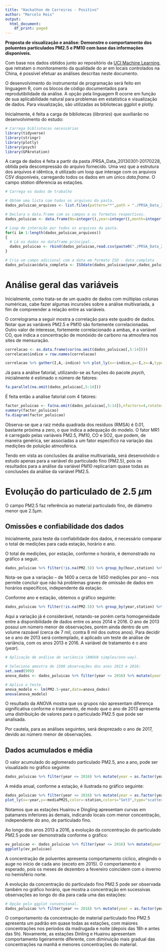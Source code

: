 ```yaml
---
title: "Hackathon de Carreiras - Positivo"
author: "Marcelo Reis"
output:
  html_document:
    df_print: paged
---
```


**Proposta de visualização e análise: Demonstre o comportamento dos poluentes particulados PM2.5 e PM10 com base das informações disponíveis.**

Com base nos dados obtidos junto ao repositório da [UCI Machine Learning](https://archive.ics.uci.edu/ml/datasets/Beijing+Multi-Site+Air-Quality+Data), que retratam o monitoramento da qualidade do ar em locais controlados na China, é possível efetuar as análises descritas neste documento.

O desenvolvimento do instrumental de programação será feito em linguagem R, com os blocos de código documentados para reprodutibilidade da análise. A opção pela linguagem R ocorre em função de sua aplicabilidade natural para problemas em estatística e visualização de dados. Para visualização, são utilizadas as bibliotecas ggplot e plotly.

Inicialmente, é feita a carga de bibliotecas (*libraries*) que auxiliarão no desenvolvimento do estudo:

```r
# Carrega bibliotecas necessárias
library(tidyverse)
library(stringr)
library(plotly)
library(psych)
library(GPArotation)
```

A carga de dados é feita a partir da pasta /PRSA_Data_20130301-20170228, obtida pela descompressão do arquivo fornecido. Uma vez que a estrutura dos arquivos é idêntica, é utilizado um loop que interage com os arquivos CSV disponíveis, carregando todos os dados em um único *data.frame*. O campo *station* diferencia as estações.

```r
# Carrega os dados de trabalho

# Obtém uma lista com todos os arquivos da pasta.
dados_poluicao_arquivos <- list.files(pattern="*",path = "./PRSA_Data_20130301-20170228/")

# Declara o data.frame com os campos e os formatos respectivos.
dados_poluicao <- data.frame(No=integer(),year=integer(),month=integer(),day=integer(),hour=integer(),PM2.5=numeric(),PM10=numeric(),SO2=numeric(),NO2=numeric(),CO=numeric(),O3=numeric(),TEMP=numeric(),PRES=numeric(),DEWP=numeric(),RAIN=numeric(),wd=character(),WSPM=numeric(),station=character())

# Loop de interação por todos os arquivos da pasta.
for(i in 1:length(dados_poluicao_arquivos))
{
  # Lê os dados no dataframe principal...
  dados_poluicao <- rbind(dados_poluicao,read.csv(paste0("./PRSA_Data_20130301-20170228/",dados_poluicao_arquivos[i])))  
}

# Cria um campo adicional com a data em formato ISO - data_completa
dados_poluicao$data_completa <- ISOdate(dados_poluicao$year,dados_poluicao$month,dados_poluicao$day,dados_poluicao$hour)
```

# Análise geral das variáveis

Inicialmente, como trata-se de um quadro de dados com múltiplas colunas numéricas, cabe fazer algumas incursões sobre a análise multivariada, a fim de compreender a relação entre as variáveis.

O correlograma a seguir mostra a correlação para este quadro de dados. Notar que as variáveis PM2.5 e PM10 são fortemente correlacionadas. Outro valor de interesse, fortemente correlacionado a ambas, é a variável CO, que indica a concentração de monóxido de carbono na atmosfera nos sites de mensuração.

```r
correlacao <- as.data.frame(cor(na.omit(dados_poluicao[,5:14]))) 
correlacao$indice = row.names(correlacao)

correlacao %>% gather(I,A,-indice) %>% plot_ly(x=~indice,y=~I,z=~A,type="heatmap",colors="Blues")
```

Já para a análise fatorial, utilizando-se as funções do pacote *psych*, inicialmente é estimado o número de fatores:

```r
fa.parallel(na.omit(dados_poluicao[,5:14]))
```

É feita então a análise fatorial com 4 fatores:

```r
factor_poluicao <- fa(na.omit(dados_poluicao[,5:14]),nfactors=4,rotate="Varimax")
summary(factor_poluicao)
fa.diagram(factor_poluicao)
```

Observa-se que a raiz média quadrada dos resíduos (RMSA) é 0.01, bastante próxima a zero, o que indica a adequação do modelo. O fator MR1 é carregado pelas variáveis PM2.5, PM10, CO e SO2, que podem, de maneira genérica, ser associadas a um fator específico na variação das medições de poluição atmosférica.

Tendo em vista as conclusões da análise multivariada, será desenvolvido o estudo apenas para a variável do particulado fino (PM2.5), pois os resultados para a análise da variável PM10 replicariam quase todas as conclusões da análise da variável PM2.5.

# Evolução do particulado de 2.5 $\mu$m

O campo PM2.5 faz referência ao material particulado fino, de diâmetro menor que 2.5$\mu$m.

## Omissões e confiabilidade dos dados

Inicialmente, para teste da confiabilidade dos dados, é necessário comparar o total de medições para cada estação, horário e ano.

O total de medições, por estação, conforme o horário, é demonstrado no gráfico a seguir.

```r
dados_poluicao %>% filter(!is.na(PM2.5)) %>% group_by(hour,station) %>% tally() %>% plot_ly(x=~hour,y=~station,z=~n, type = "heatmap",colorscale="Cividis")
```

Nota-se que a variação -- de 1400 a cerca de 1450 medições por ano -- nos permite concluir que não há problemas graves de omissão de dados em horários específicos, independente da estação.

Conforme ano e estação, obtemos o gráfico seguinte:

```r
dados_poluicao %>% filter(!is.na(PM2.5)) %>% group_by(year,station) %>% tally() %>% plot_ly(x=~year,y=~station,z=~n, type = "heatmap",colorscale="Cividis")
```

Aqui a variação já é considerável, notando-se porém certa homogeneidade entre a disponibilidade de dados entre os anos 2014 e 2016. O ano de 2013 possui um número menor de observações, porém ainda dentro de um volume razoável (cerca de 7 mil, contra 8 mil dos outros anos). Para decidir se o ano de 2013 será contemplado, é aplicado um teste de análise de variância, com os anos 2013 e 2016. A variável de tratamento é o ano (*year*).

```r
# Aplicação de análise de variância (ANOVA simples/one-way).

# Seleciona amostra de 1500 observações dos anos 2013 e 2016:
set.seed(999)
anova_dados <- dados_poluicao %>% filter(year <= 2016) %>% mutate(year = as.factor(year)) %>% select(year,PM2.5) %>% sample_n(1500)

# Aplica o teste.
anova_modelo <- lm(PM2.5~year,data=anova_dados)
anova(anova_modelo)
```

O resultado da ANOVA mostra que os grupos não apresentam diferença significativa conforme o tratamento, de modo que o ano de 2013 apresenta uma distribuição de valores para o particulado PM2.5 que pode ser analisada.

Por cautela, para as análises seguintes, será desprezado o ano de 2017, devido ao número menor de observações.

## Dados acumulados e média

O valor acumulado do aglomerado particulado PM2.5, ano a ano, pode ser visualizado no gráfico seguinte:

```r
dados_poluicao %>% filter(year <= 2016) %>% mutate(year = as.factor(year)) %>% group_by(station,year) %>% summarise(acumuladoPM25 = sum(PM2.5,na.rm = T)) %>% plot_ly(x=~year,y=~acumuladoPM25,color=~station,colors="Set3") %>% layout(yaxis = list(title = 'Acumulado PM2.5'), barmode = 'stack')
```

A média anual, conforme a estação, é ilustrada no gráfico seguinte:

```r
dados_poluicao %>% filter(year <= 2016) %>% mutate(year = as.factor(year)) %>% group_by(station,year) %>% summarise(mediaPM25 = sum(PM2.5,na.rm = T)) %>% 
plot_ly(x=~year,y=~mediaPM25,color=~station,colors="Set3",type="scatter") %>% add_lines() %>% layout(yaxis = list(title = 'Média PM2.5'))
```

Notamos que as estações Huairou e Dingling apresentam curvas em patamares inferiores às demais, indicando locais com menor concentração, independente do ano, de particulado fino.

Ao longo dos anos 2013 a 2016, a evolução da concentração do particulado PM2.5 pode ser demonstrada conforme o gráfico:

```r
ev_poluicao <- dados_poluicao %>% filter(year <= 2016) %>% mutate(year = as.factor(year)) %>% group_by(station) %>% ggplot(aes(data_completa,PM2.5,color=station)) + geom_smooth(se=FALSE) + theme_bw() + scale_color_brewer(palette="Set3")
ggplotly(ev_poluicao)
```

A concentração de poluentes apresenta comportamento cíclico, atingindo o auge no início de cada ano (exceto em 2015). O comportamento é esperado, pois os meses de dezembro a fevereiro coincidem com o inverno no hemisfério norte. 

A evolução da concentração do particulado fino PM2.5 pode ser observada também no gráfico horário, que mostra a concentração em sucessivas observações ao longo do dia para cada uma das estações:

```r
# Opção pelo ggplot convencional.
dados_poluicao %>% filter(year <= 2016) %>% mutate(year = as.factor(year)) %>% group_by(station,hour,year) %>% summarise(mediaPM25 = mean(PM2.5,na.rm = T)) %>% ggplot(aes(hour,mediaPM25,color=year)) + geom_line(size=1.2) + scale_y_log10() + facet_wrap(station~.) + scale_color_brewer(palette="Dark2") + theme_bw() + theme(legend.position = "bottom")
```

O comportamento da concentração de material particulado fino PM2.5 apresenta um padrão em quase todas as estações, com maiores concentrações nos períodos da madrugada e noite (depois das 18h e antes das 5h). Novamente, as estações Dinling e Huairou apresentam comportamento ligeiramente diferente, com diminuição mais gradual das concentrações na manhã e menores concentrações do material.


